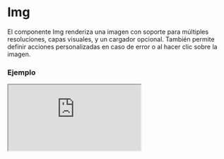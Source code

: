
# Img

El componente Img renderiza una imagen con soporte para múltiples resoluciones, capas visuales, y un cargador opcional. También permite definir acciones personalizadas en caso de error o al hacer clic sobre la imagen.

### Ejemplo

<Iframe
  minHeightIframe="30dvh"
  src="https://fenextjs-component-storybook.vercel.app/iframe.html?args=&id=img-img--index&viewMode=story"
/>

### Importacion

Para importar el componente Img, se puede hacer desde fenextjs

```tsx copy
import { Img } from "fenextjs";
```

### Parametros

| Parametro    | Tipo                                                    | Requerido | Default   | Descripcion                                                                      |
| ------------ | ------------------------------------------------------- | --------- | --------- | -------------------------------------------------------------------------------- |
| src          | string                                                  | sí        |           | La URL de la imagen a mostrar.                                                   |
| alt          | string                                                  | no        | undefined | Texto alternativo para la imagen.                                                |
| srcMin1920   | string                                                  | no        | undefined | URL de la imagen para resoluciones mayores a 1920px.                             |
| srcMin1680   | string                                                  | no        | undefined | URL de la imagen para resoluciones mayores a 1680px.                             |
| srcMin1440   | string                                                  | no        | undefined | URL de la imagen para resoluciones mayores a 1440px.                             |
| srcMin1024   | string                                                  | no        | undefined | URL de la imagen para resoluciones mayores a 1024px.                             |
| srcMin992    | string                                                  | no        | undefined | URL de la imagen para resoluciones mayores a 992px.                              |
| srcMin768    | string                                                  | no        | undefined | URL de la imagen para resoluciones mayores a 768px.                              |
| srcMin575    | string                                                  | no        | undefined | URL de la imagen para resoluciones mayores a 575px.                              |
| imgIf404     | string                                                  | no        | undefined | URL de la imagen que se mostrará en caso de error de carga.                      |
| layers       | CSSProperties[]                                         | no        | []        | Capas CSS que se aplican como filtros o estilos adicionales a la imagen.         |
| onErrorImg   | (e: SyntheticEvent\<HTMLImageElement, Event\>) =\> void | no        | undefined | Función personalizada que se ejecuta cuando ocurre un error al cargar la imagen. |
| onClick      | () =\> void                                             | no        | undefined | Función personalizada que se ejecuta al hacer clic en la imagen.                 |
| loader       | boolean                                                 | no        | false     | Indica si se debe mostrar un cargador mientras se carga la imagen.               |
| className    | string                                                  | no        | ''        | Clase CSS para personalizar el contenedor del componente.                        |
| classNameImg | string                                                  | no        | ''        | Clase CSS para personalizar la imagen en sí.                                     |

### Storybook

Para ver el storybook del componente lo puede hacer con este [link](https://fenextjs-component-storybook.vercel.app/?path=/story/img-img--index)

### Usos

- Imagen básica

```tsx copy
<Img src="/path/to/image.jpg" alt="Descripción" />
```

- Imagen con capas

```tsx copy
<Img
  src="/path/to/image.jpg"
  layers={[{ opacity: 0.5, mixBlendMode: "multiply" }]}
/>
```

- Imagen con loader y acción de clic

```tsx copy
<Img
  src="/path/to/image.jpg"
  loader={true}
  onClick={() => alert("Imagen clickeada")}
/>
```

- Imagen con manejo de error

```tsx copy
<Img src="/path/to/image.jpg" imgIf404="/path/to/fallback.jpg" />
```
